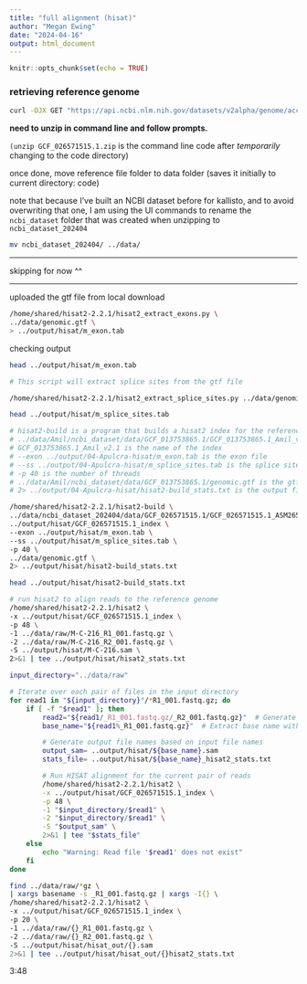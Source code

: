 ```yaml
---
title: "full alignment (hisat)"
author: "Megan Ewing"
date: "2024-04-16"
output: html_document
---
```


```r
knitr::opts_chunk$set(echo = TRUE)
```

### retrieving reference genome

```bash

curl -OJX GET "https://api.ncbi.nlm.nih.gov/datasets/v2alpha/genome/accession/GCF_026571515.1/download?include_annotation_type=GENOME_FASTA&include_annotation_type=GENOME_GFF&include_annotation_type=RNA_FASTA&include_annotation_type=CDS_FASTA&include_annotation_type=PROT_FASTA&include_annotation_type=SEQUENCE_REPORT&hydrated=FULLY_HYDRATED" -H "Accept: application/zip" 

```

**need to unzip in command line and follow prompts.**

`(unzip GCF_026571515.1.zip` is the command line code after *temporarily* changing to the code directory)

once done, move reference file folder to data folder (saves it initially to current directory: code)

note that because I've built an NCBI dataset before for kallisto, and to avoid overwriting that one, I am using the UI commands to rename the `ncbi_dataset` folder that was created when unzipping to `ncbi_dataset_202404`

```bash

mv ncbi_dataset_202404/ ../data/


```

------------------------------------------------------------------------

skipping for now \^\^

------------------------------------------------------------------------

uploaded the gtf file from local download

```bash
/home/shared/hisat2-2.2.1/hisat2_extract_exons.py \
../data/genomic.gtf \
> ../output/hisat/m_exon.tab
```

checking output

```bash
head ../output/hisat/m_exon.tab

```

```bash
# This script will extract splice sites from the gtf file

/home/shared/hisat2-2.2.1/hisat2_extract_splice_sites.py ../data/genomic.gtf > ../output/hisat/m_splice_sites.tab
```

```bash

head ../output/hisat/m_splice_sites.tab
```

```bash

# hisat2-build is a program that builds a hisat2 index for the reference genome
# ../data/Amil/ncbi_dataset/data/GCF_013753865.1/GCF_013753865.1_Amil_v2.1_genomic.fna is the reference genome
# GCF_013753865.1_Amil_v2.1 is the name of the index
# --exon ../output/04-Apulcra-hisat/m_exon.tab is the exon file
# --ss ../output/04-Apulcra-hisat/m_splice_sites.tab is the splice site file
# -p 40 is the number of threads
# ../data/Amil/ncbi_dataset/data/GCF_013753865.1/genomic.gtf is the gtf file
# 2> ../output/04-Apulcra-hisat/hisat2-build_stats.txt is the output file

/home/shared/hisat2-2.2.1/hisat2-build \
../data/ncbi_dataset_202404/data/GCF_026571515.1/GCF_026571515.1_ASM2657151v2_genomic.fna \
../output/hisat/GCF_026571515.1_index \
--exon ../output/hisat/m_exon.tab \
--ss ../output/hisat/m_splice_sites.tab \
-p 40 \
../data/genomic.gtf \
2> ../output/hisat/hisat2-build_stats.txt
```

```bash

head ../output/hisat/hisat2-build_stats.txt
```

```bash
# run hisat2 to align reads to the reference genome
/home/shared/hisat2-2.2.1/hisat2 \
-x ../output/hisat/GCF_026571515.1_index \
-p 48 \
-1 ../data/raw/M-C-216_R1_001.fastq.gz \
-2 ../data/raw/M-C-216_R2_001.fastq.gz \
-S ../output/hisat/M-C-216.sam \
2>&1 | tee ../output/hisat/hisat2_stats.txt
```

```bash

input_directory="../data/raw"

# Iterate over each pair of files in the input directory
for read1 in "${input_directory}"/*R1_001.fastq.gz; do
    if [ -f "$read1" ]; then
        read2="${read1/_R1_001.fastq.gz/_R2_001.fastq.gz}"  # Generate read2 filename based on read1
        base_name="${read1%_R1_001.fastq.gz}"  # Extract base name without suffix

        # Generate output file names based on input file names
        output_sam= ..output/hisat/${base_name}.sam
        stats_file= ..output/hisat/${base_name}_hisat2_stats.txt

        # Run HISAT alignment for the current pair of reads
        /home/shared/hisat2-2.2.1/hisat2 \
        -x ../output/hisat/GCF_026571515.1_index \
        -p 48 \
        -1 "$input_directory/$read1" \
        -2 "$input_directory/$read1" \
        -S "$output_sam" \
        2>&1 | tee "$stats_file"
    else
        echo "Warning: Read file '$read1' does not exist"
    fi
done

```

```bash
find ../data/raw/*gz \
| xargs basename -s _R1_001.fastq.gz | xargs -I{} \
/home/shared/hisat2-2.2.1/hisat2 \
-x ../output/hisat/GCF_026571515.1_index \
-p 20 \
-1 ../data/raw/{}_R1_001.fastq.gz \
-2 ../data/raw/{}_R2_001.fastq.gz \
-S ../output/hisat/hisat_out/{}.sam
2>&1 | tee ../output/hisat/hisat_out/{}hisat2_stats.txt

```
3:48

